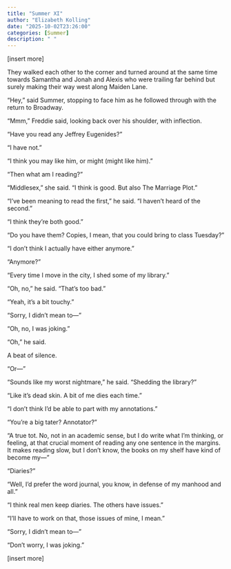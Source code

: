 ```yaml
---
title: "Summer XI"
author: "Elizabeth Kolling"
date: "2025-10-02T23:26:00"
categories: [Summer]
description: " "
---
```


[insert more]

They walked each other to the corner and turned around at the same time towards Samantha and Jonah and Alexis who were trailing far behind but surely making their way west along Maiden Lane.

“Hey,” said Summer, stopping to face him as he followed through with the return to Broadway. 

“Mmm,” Freddie said, looking back over his shoulder, with inflection. 

“Have you read any Jeffrey Eugenides?”

“I have not.”

“I think you may like him, or might (might like him).”

“Then what am I reading?” 

“Middlesex," she said. "I think is good. But also The Marriage Plot.”

“I’ve been meaning to read the first,” he said. “I haven’t heard of the second.”

“I think they’re both good.”

“Do you have them? Copies, I mean, that you could bring to class Tuesday?”

“I don’t think I actually have either anymore.”

“Anymore?”

“Every time I move in the city, I shed some of my library.”

“Oh, no,” he said. “That’s too bad.”

“Yeah, it’s a bit touchy.”

“Sorry, I didn’t mean to—”

“Oh, no, I was joking.” 

“Oh,” he said. 

A beat of silence.

“Or—”

“Sounds like my worst nightmare,” he said. “Shedding the library?”

“Like it’s dead skin. A bit of me dies each time.”

“I don’t think I’d be able to part with my annotations.” 

“You’re a big tater? Annotator?”

“A true tot. No, not in an academic sense, but I do write what I’m thinking, or feeling, at that crucial moment of reading any one sentence in the margins. It makes reading slow, but I don’t know, the books on my shelf have kind of become my—”

“Diaries?”

“Well, I’d prefer the word journal, you know, in defense of my manhood and all.”

“I think real men keep diaries. The others have issues.”

“I’ll have to work on that, those issues of mine, I mean.” 

“Sorry, I didn’t mean to—”

“Don’t worry, I was joking.” 

[insert more]
